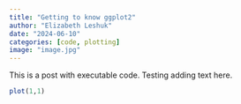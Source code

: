 ```yaml
---
title: "Getting to know ggplot2"
author: "Elizabeth Leshuk"
date: "2024-06-10"
categories: [code, plotting]
image: "image.jpg"
---
```


This is a post with executable code. Testing adding text here.

```r
plot(1,1)
```
